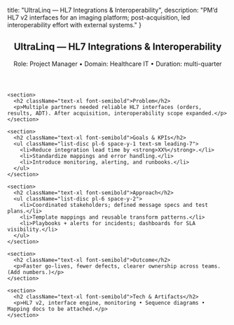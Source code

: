   title: "UltraLinq — HL7 Integrations & Interoperability",
  description: "PM’d HL7 v2 interfaces for an imaging platform; post-acquisition, led interoperability effort with external systems."
}

<main className="min-h-screen bg-background text-foreground">
  <article className="mx-auto max-w-3xl px-6 py-12 space-y-8">
    <header>
      <h1 className="text-3xl md:text-4xl font-bold">UltraLinq — HL7 Integrations & Interoperability</h1>
      <p className="text-sm text-muted">Role: Project Manager • Domain: Healthcare IT • Duration: multi-quarter</p>
    </header>

    <section>
      <h2 className="text-xl font-semibold">Problem</h2>
      <p>Multiple partners needed reliable HL7 interfaces (orders, results, ADT). After acquisition, interoperability scope expanded.</p>
    </section>

    <section>
      <h2 className="text-xl font-semibold">Goals & KPIs</h2>
      <ul className="list-disc pl-6 space-y-1 text-sm leading-7">
        <li>Reduce integration lead time by <strong>XX%</strong>.</li>
        <li>Standardize mappings and error handling.</li>
        <li>Introduce monitoring, alerting, and runbooks.</li>
      </ul>
    </section>

    <section>
      <h2 className="text-xl font-semibold">Approach</h2>
      <ul className="list-disc pl-6 space-y-2">
        <li>Coordinated stakeholders; defined message specs and test plans.</li>
        <li>Template mappings and reusable transform patterns.</li>
        <li>Playbooks + alerts for incidents; dashboards for SLA visibility.</li>
      </ul>
    </section>

    <section>
      <h2 className="text-xl font-semibold">Outcome</h2>
      <p>Faster go-lives, fewer defects, clearer ownership across teams. (Add numbers.)</p>
    </section>

    <section>
      <h2 className="text-xl font-semibold">Tech & Artifacts</h2>
      <p>HL7 v2, interface engine, monitoring • Sequence diagrams • Mapping docs to be attached.</p>
    </section>
  </article>
</main>
